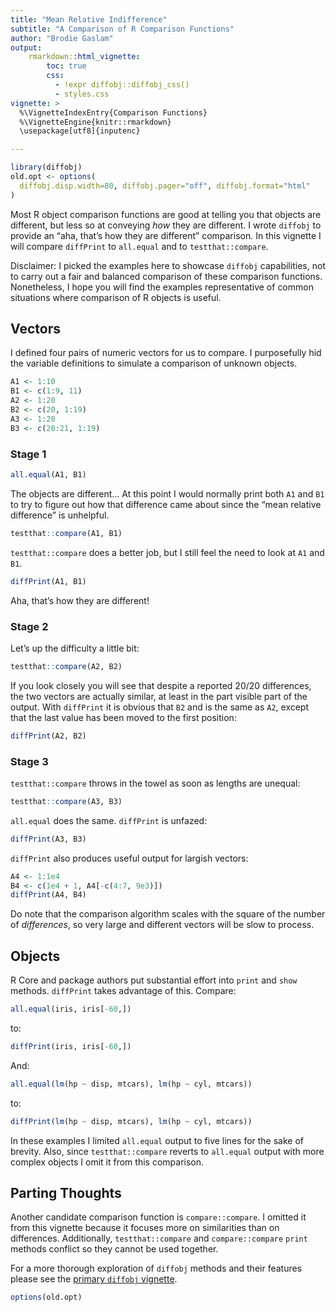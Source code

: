 ```yaml
---
title: "Mean Relative Indifference"
subtitle: "A Comparison of R Comparison Functions"
author: "Brodie Gaslam"
output:
    rmarkdown::html_vignette:
        toc: true
        css:
          - !expr diffobj::diffobj_css()
          - styles.css
vignette: >
  %\VignetteIndexEntry{Comparison Functions}
  %\VignetteEngine{knitr::rmarkdown}
  \usepackage[utf8]{inputenc}

---
```


```r
library(diffobj)
old.opt <- options(
  diffobj.disp.width=80, diffobj.pager="off", diffobj.format="html"
)
```

Most R object comparison functions are good at telling you that
objects are different, but less so at conveying _how_ they are
different.  I wrote `diffobj` to provide an "aha, that's how they are different" comparison.  In this vignette I will compare `diffPrint` to `all.equal` and to `testthat::compare`.

Disclaimer: I picked the examples here to showcase `diffobj` capabilities, not
to carry out a fair and balanced comparison of these comparison functions.
Nonetheless, I hope you will find the examples representative of common
situations where comparison of R objects is useful.

## Vectors

I defined four pairs of numeric vectors for us to compare.  I purposefully hid the variable definitions to simulate a comparison of unknown objects.

```r
A1 <- 1:10
B1 <- c(1:9, 11)
A2 <- 1:20
B2 <- c(20, 1:19)
A3 <- 1:20
B3 <- c(20:21, 1:19)
```

### Stage 1

```r
all.equal(A1, B1)
```

The objects are different...  At this point I would normally print both `A1` and
`B1` to try to figure out how that difference came about since the "mean
relative difference" is unhelpful.

```r
testthat::compare(A1, B1)
```

`testthat::compare` does a better job, but I still feel the need to look at `A1`
and `B1`.

```r
diffPrint(A1, B1)
```

Aha, that's how they are different!

### Stage 2

Let's up the difficulty a little bit:

```r
testthat::compare(A2, B2)
```

If you look closely you will see that despite a reported 20/20 differences, the
two vectors are actually similar, at least in the part visible part of the
output. With `diffPrint` it is obvious that `B2` and is the same as `A2`, except
that the last value has been moved to the first position:

```r
diffPrint(A2, B2)
```

### Stage 3

`testthat::compare` throws in the towel as soon as lengths are unequal:

```r
testthat::compare(A3, B3)
```

`all.equal` does the same.  `diffPrint` is unfazed:

```r
diffPrint(A3, B3)
```

`diffPrint` also produces useful output for largish vectors:

```r
A4 <- 1:1e4
B4 <- c(1e4 + 1, A4[-c(4:7, 9e3)])
diffPrint(A4, B4)
```

Do note that the comparison algorithm scales with the square of the number of
_differences_, so very large and different vectors will be slow to process.

## Objects

R Core and package authors put substantial effort into `print` and `show`
methods.  `diffPrint` takes advantage of this.  Compare:

```r
all.equal(iris, iris[-60,])
```

to:

```r
diffPrint(iris, iris[-60,])
```

And:

```r
all.equal(lm(hp ~ disp, mtcars), lm(hp ~ cyl, mtcars))
```

to:

```r
diffPrint(lm(hp ~ disp, mtcars), lm(hp ~ cyl, mtcars))
```

In these examples I limited `all.equal` output to five lines for the sake of
brevity.  Also, since `testthat::compare` reverts to `all.equal` output with
more complex objects I omit it from this comparison.

## Parting Thoughts

Another candidate comparison function is `compare::compare`.  I omitted it from
this vignette because it focuses more on similarities than on differences.
Additionally, `testthat::compare` and `compare::compare` `print` methods
conflict so they cannot be used together.

For a more thorough exploration of `diffobj` methods and their features please see the [primary `diffobj` vignette](diffobj.html).

```r
options(old.opt)
```

